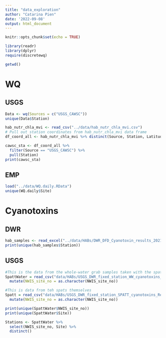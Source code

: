 ```yaml
---
title: "data_exploration"
author: "Catarina Pien"
date: '2022-09-08'
output: html_document
---
```


```r
knitr::opts_chunk$set(echo = TRUE)

library(readr)
library(dplyr)
require(discretewq)
```

```r
getwd()
```

# WQ
## USGS
```r
Data <- wq(Sources = c("USGS_CAWSC"))
unique(Data$Station)
```

```r
hab_nutr_chla_mvi <- read_csv("../data/hab_nutr_chla_mvi.csv")
# Pull out station coordinates from hab_nutr_chla_mvi data frame
df_coord_all <- hab_nutr_chla_mvi %>% distinct(Source, Station, Latitude, Longitude)

cawsc_sta <- df_coord_all %>% 
  filter(Source == "USGS_CAWSC") %>% 
  pull(Station)
print(cawsc_sta)
```
## EMP
```r
load("../data/WQ.daily.RData")
unique(WQ.daily$Site)
```


# Cyanotoxins
## DWR
```r
hab_samples <- read_excel("../data/HABs/DWR_DFD_Cyanotoxin_results_2021 - JG.xlsx")
print(unique(hab_samples$Station))
```

## USGS
```r
#This is the data from the whole-water grab samples taken with the spats
SpattWater = read_csv("data/HABs/USGS_DWR_fixed_station_WW_cyanotoxins_Rexport.csv")%>%
  mutate(NWIS_site_no = as.character(NWIS_site_no))

#This is data from teh spats themselves
Spatt = read_csv("data/HABs/USGS_DWR_fixed_station_SPATT_cyanotoxins_Rexport.csv")%>%
  mutate(NWIS_site_no = as.character(NWIS_site_no))
```

```r
print(unique(SpattWater$NWIS_site_no))
print(unique(SpattWater$Site))

Stations <- SpattWater %>%
  select(NWIS_site_no, Site) %>%
  distinct() 

```

